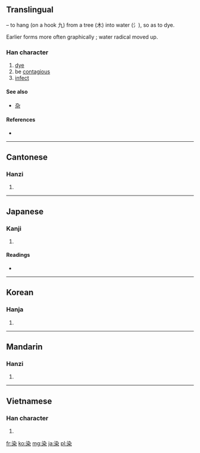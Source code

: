 ==Translingual==
{{Han compound|水|alt1=氵|t1=water|九|t2=hook|木|t3=tree|ls=ic}} – to hang (on a hook 九) from a tree (木) into water (氵), so as to dye.

Earlier forms more often graphically {{Han compound|氵|杂}}; water radical moved up.

===Han character===
{{Han char|rn=75|rad=木|as=05|sn=9|four=3490<sub>4</sub>|canj=水弓木 (END)}}

# [[dye]]
# be [[contagious]]
# [[infect]]

====See also====
* [[杂]]

====References====
* {{Han ref|kx=0519.040|dkj=14621|dj=0907.030|hdz=21188.070|uh=67D3|ud=26579|bh=AC56|bd=44118}}

----

==Cantonese==

===Hanzi===
{{yue-hanzi|jyut=|y=yim5}}

# {{defn|Cantonese|sort=木05}}

----

==Japanese==

===Kanji===
{{ja-kanji|grade=6|rs=木05}}

# {{defn|Japanese|sort=木05}}

====Readings====
* {{ja-readings|on=[[せん]] (sen)|kun=[[そめる]] (someru), [[しみる]] (shimiru), [[そまる]] (somaru)}}

----

==Korean==

===Hanja===
{{ko-hanja|hangeul=[[염]]|eumhun=|rv=yeom|mr=yŏm|y=yem}}

# {{defn|Korean|sort=木05}}

----

==Mandarin==

===Hanzi===
{{cmn-hanzi|pin=[[rǎn]] ([[ran3]])|wg=jan<sup>3</sup>}}

# {{defn|Mandarin|sort=木05}}

----

==Vietnamese==

===Han character===
{{vi-hantu|[[nhiễm]], [[nhuộm]], [[nhẹm]], [[nhuốm]], [[ruộm]], [[vẩn]]|rs=木05}}

# {{defn|Vietnamese|sort=木05}}

[[fr:染]]
[[ko:染]]
[[mg:染]]
[[ja:染]]
[[pl:染]]